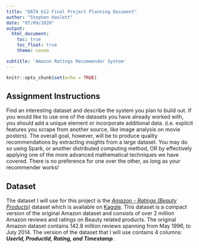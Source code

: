 ```yaml
---
title: "DATA 612 Final Project Planning Document"
author: "Stephen Haslett"
date: "07/09/2020"
output:
  html_document:
    toc: true
    toc_float: true
    theme: cosmo

subtitle: 'Amazon Ratings Recommender System'
---
```


```r
knitr::opts_chunk$set(echo = TRUE)
```


## Assignment Instructions
Find an interesting dataset and describe the system you plan to build out. If you would like to use one of the datasets you have already worked with, you should add a unique element or incorporate additional data. (i.e. explicit features you scrape from another source, like image analysis on movie posters). The overall goal, however, will be to produce quality recommendations by extracting insights from a large dataset. You may do so using Spark, or another distributed computing method, OR by effectively applying one of the more advanced mathematical techniques we have covered. There is no preference for one over the other, as long as your recommender works!

## Dataset
The dataset I will use for this project is the [*Amazon - Ratings (Beauty Products)*](https://www.kaggle.com/skillsmuggler/amazon-ratings)
dataset which is available on [Kaggle](https://www.kaggle.com). This dataset is a compact version of the original Amazon dataset and consists of over 2 million
Amazon reviews and ratings on Beauty related products. The original Amazon dataset contains 142.8 million reviews spanning from May 1996, to July 2014. The version
of the dataset that I will use contains 4 columns: ___UserId, ProductId, Rating, and Timestamp___.